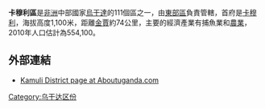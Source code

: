 {{Infobox settlement
|name=卡穆利區
|settlement_type=
|native_name      =
|nickname           = 
|image_skyline      
|image_size          = 
|image_caption       =
|image_flag         = 
|image_seal         =
|image_map          = Kamuli District Uganda.png
|map_caption        = 
|coordinates_region   = UG
|subdivision_type1   = 國家
|subdivision_name1   = {{flag|Uganda}}
|subdivision_type2   = 地理區
|subdivision_name2   = [[東部區_(烏干達)|東部區]]
|subdivision_type3   = 首府
|subdivision_name3   = [[卡穆利|卡穆利]]
|subdivision_type4   = 
|subdivision_name4   = 
|leader_title       =
|leader_name        =
|established_title  =
|established_date   = 
|area_magnitude     = 
|area_total_km2         = 
|area_land_km2          = 
|area_water_km2         = 
|population_as_of   = 2010估計
|population_note    = 
|population_total   = 554100
|population_metro   = 
|population_density_km2 = 
|timezone           =[[東非時間|東非時間]]
|utc_offset         = +3
|timezone_DST       = 
|utc_offset_DST     = 
|latd=00|latm=55|lats=|latNS=N
|longd=33|longm=06|longs=|longEW=E
|elevation_m          = 1100
|blank_name             =
|blank_info             =
|website            = [https://web.archive.org/web/20101114013307/http://www.kamuli.go.ug/]
|footnotes          = 
}}

'''卡穆利區'''是[[非洲|非洲]]中部國家[[烏干達|烏干達]]的111個區之一，由[[東部區_(烏干達)|東部區]]負責管轄，首府是[[卡穆利|卡穆利]]，海拔高度1,100米，距離[[金賈|金賈]]約74公里，主要的經濟產業有捕魚業和[[農業|農業]]，2010年人口估計為554,100。


==外部連結==
*[http://www.aboutuganda.com/districts/kamuli.php  Kamuli District page at Aboutuganda.com]{{Wayback|url=http://www.aboutuganda.com/districts/kamuli.php |date=20100226014642 }}

{{coord|00|55|N|33|06|E|region:UG_type:adm1st|display=title}}

{{Uganda-stub}}
{{烏干達行政區劃}}

[[Category:乌干达区份|Category:乌干达区份]]